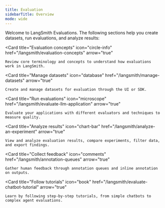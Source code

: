 ```yaml
---
title: Evaluation
sidebarTitle: Overview
mode: wide
---
```


Welcome to LangSmith Evaluations. The following sections help you create datasets, run evaluations, and analyze results:

<Columns cols={3}>

  <Card
    title="Evaluation concepts"
    icon="circle-info"
    href="/langsmith/evaluation-concepts"
    arrow="true"
  >
    Review core terminology and concepts to understand how evaluations work in LangSmith.
  </Card>

  <Card
    title="Manage datasets"
    icon="database"
    href="/langsmith/manage-datasets"
    arrow="true"
  >
    Create and manage datasets for evaluation through the UI or SDK.
  </Card>

  <Card
    title="Run evaluations"
    icon="microscope"
    href="/langsmith/evaluate-llm-application"
    arrow="true"
  >
    Evaluate your applications with different evaluators and techniques to measure quality.
  </Card>

  <Card
    title="Analyze results"
    icon="chart-bar"
    href="/langsmith/analyze-an-experiment"
    arrow="true"
  >
    View and analyze evaluation results, compare experiments, filter data, and export findings.
  </Card>

  <Card
    title="Collect feedback"
    icon="comments"
    href="/langsmith/annotation-queues"
    arrow="true"
  >
    Gather human feedback through annotation queues and inline annotation on outputs.
  </Card>

  <Card
    title="Follow tutorials"
    icon="book"
    href="/langsmith/evaluate-chatbot-tutorial"
    arrow="true"
  >
    Learn by following step-by-step tutorials, from simple chatbots to complex agent evaluations.
  </Card>

</Columns>
